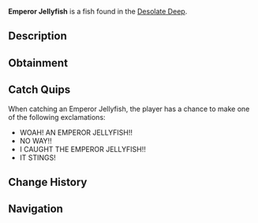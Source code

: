 {{FishInfobox
|image          = Emperor Jellyfish.png
|rarity         = Mythical
|sea            = First Sea
|location       = [[Desolate Deep]]
|sublocation    = 
|sources        = Fishing Rod
|radar_location = 
|prog_speed     = -75
|xp             = 4500
|weather        = Rain
|time           = 
|season         = 
|bait           = Magnet
|base_weight    = 800
|base_value     = 6000
|weight_range   = 300
|base_chance    = 0.03
|base_resil     = 20
}}
'''Emperor Jellyfish''' is a {{Rarity|Mythical}} fish found in the [[Desolate Deep]].

== Description ==
{{Description|The Emperor Jellyfish is a very unique and incredibly rare breed of jellyfish, only found in the gloomy waters of the Desolate Deep. They carry around a stalactite in which they use as an offense mechanism against their prey. They are extremely electrifying to the touch, which makes them a menacing catch for most anglers.|Bestiary Entry}}

== Obtainment ==
{{Fish Availability|
Desolate Deep/Desolate Pocket
|top_rods      = 
Leviathan's Fang Rod\7401.92\42839.03;
Free Spirit Rod\7158.62\41381.33;
Great Rod of Oscar\6839.71\38026.48;
Astralhook Rod\6689.12\37465.17;
Seraphic Rod\6657.29\37526.78;
Resourceful Rod\4758.65\26546.28;
Destiny Rod\4886.5\27221.9;
Ethereal Prism Rod\6588.84\36925.77;
No-Life Rod\6551.42\37177.06;
Trident Rod\6261.62\36196.1;
Challenger's Rod\6234.96\35353.27;
Rod Of The Forgotten Fang\5971.88\33686.55;
Rod Of The Depths\5162.03\29180.94;
Zeus Rod\5117.25\29110.15;
Rod Of The Exalted One\5060.35\28448.72;
Verdant Shear Rod\5050.49\28805.23;
Blazebringer Rod\4978\28318.04;
Depthseeker Rod\4910.54\28032.35;
Avalanche Rod\4289.01\24493.22;
Volcanic Rod\4013.53\22831.49;
Steady Rod\1446.68\8319.2
|recommended   = Seraphic Rod
}}

== Catch Quips ==
When catching an Emperor Jellyfish, the player has a chance to make one of the following exclamations:
* WOAH! AN EMPEROR JELLYFISH!!
* NO WAY!!
* I CAUGHT THE EMPEROR JELLYFISH!!
* IT STINGS!

== Change History ==
{{Change History|{{subst:Current Version}}}}

== Navigation ==
{{Fish Navbox|Desolate Deep}}